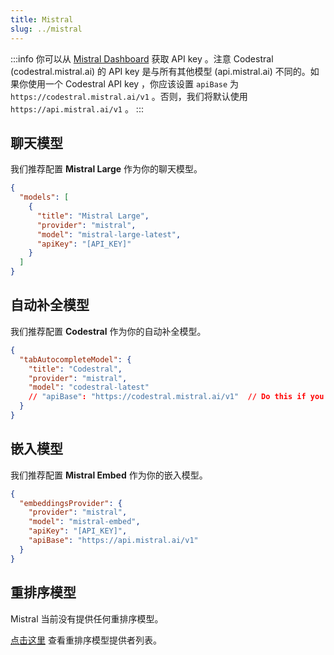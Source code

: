```yaml
---
title: Mistral
slug: ../mistral
---
```


:::info
你可以从 [Mistral Dashboard](https://console.mistral.ai) 获取 API key 。注意 Codestral (codestral.mistral.ai) 的 API key 是与所有其他模型 (api.mistral.ai) 不同的。如果你使用一个 Codestral API key ，你应该设置 `apiBase` 为 `https://codestral.mistral.ai/v1` 。否则，我们将默认使用 `https://api.mistral.ai/v1` 。
:::

## 聊天模型

我们推荐配置 **Mistral Large** 作为你的聊天模型。

```json title="config.json"
{
  "models": [
    {
      "title": "Mistral Large",
      "provider": "mistral",
      "model": "mistral-large-latest",
      "apiKey": "[API_KEY]"
    }
  ]
}
```

## 自动补全模型

我们推荐配置 **Codestral** 作为你的自动补全模型。

```json title="config.json"
{
  "tabAutocompleteModel": {
    "title": "Codestral",
    "provider": "mistral",
    "model": "codestral-latest"
    // "apiBase": "https://codestral.mistral.ai/v1"  // Do this if you are using a Codestral API key
  }
}
```

## 嵌入模型

我们推荐配置 **Mistral Embed** 作为你的嵌入模型。

```json title="config.json"
{
  "embeddingsProvider": {
    "provider": "mistral",
    "model": "mistral-embed",
    "apiKey": "[API_KEY]",
    "apiBase": "https://api.mistral.ai/v1"
  }
}
```

## 重排序模型

Mistral 当前没有提供任何重排序模型。

[点击这里](../../model-types/reranking.md) 查看重排序模型提供者列表。
